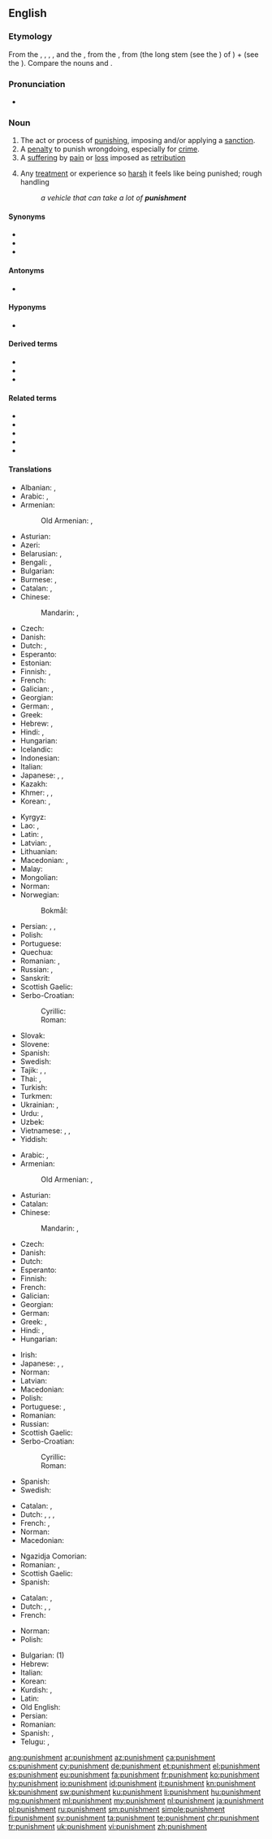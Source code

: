 ==English==
{{wikipedia}}

===Etymology===
From the {{etyl|xno|en}} {{m|fro|punisceement}}, {{m|fro|punisement}}, {{m|fro|punishement}}, {{m|fro|punissement}}, {{m|fro|punisshement}} and the {{etyl|frm|en}} {{m|frm|punissement}}, from the {{etyl|fro|en}} {{m|fro|pugnissement}}, from {{term||puniss-|lang=fro}} (the long stem (see the {{etyl|fr|-}} {{m|fr|-iss-}}) of {{term|punir|lang=fr||to punish}}) + {{m|fr|-ment}} (see the {{etyl|en|-}} {{m|en|-ment}}). Compare the {{etyl|en|-}} nouns {{m|en|punishing}} and {{m|en|punition}}.

===Pronunciation===
* {{audio|en-us-punishment.ogg|Audio (US)|lang=en}}

===Noun===
{{en-noun}}

# The act or process of [[punish]]ing, imposing and/or applying a [[sanction]].
# A [[penalty]] to punish wrongdoing, especially for [[crime]].
# A [[suffering]] by [[pain]] or [[loss]] imposed as [[retribution]]
# {{context|figuratively|lang=en}} Any [[treatment]] or experience so [[harsh]] it feels like being punished; rough handling
#: ''a vehicle that can take a lot of '''punishment'''''

====Synonyms====
* {{l|en|castigation}}
* {{l|en|punition}}
* {{l|en|beating}}

====Antonyms====
* {{l|en|reward}}

====Hyponyms====
* {{l|en|retribution}}

====Derived terms====
* {{l|en|corporal punishment}}
* {{l|en|mirror punishment}}
* {{l|en|telishment}}

====Related terms====
* {{l|en|punishable}}
* {{l|en|punisher}}
* {{l|en|punishing}}
* {{l|en|punitive}}
* {{l|en|impunity}}

====Translations====
{{trans-top|the act of punishing}}
* Albanian: {{t+|sq|dënim|m}}, {{t+|sq|ndëshkim|m}}
* Arabic: {{t|ar|عُقُوبَة|f}}, {{t+|ar|عِقَاب|m}}
* Armenian: {{t+|hy|պատիժ}}
*: Old Armenian: {{t|xcl|պատիժ}}, {{t|xcl|պատուհաս}}
* Asturian: {{t|ast|castigu|m}}
* Azeri: {{t+|az|cəza}}
* Belarusian: {{t|be|пакара́нне|n|sc=Cyrl}}, {{t|be|ка́ра|f|sc=Cyrl}}
* Bengali: {{t|bn|সাজা|tr=saja|sc=Beng}}, {{t|bn|দণ্ড|tr=ḑônḑ|sc=Beng}}
* Bulgarian: {{t+|bg|наказа́ние|n|sc=Cyrl}}
* Burmese: {{t+|my|ဒဏ်|sc=Mymr}}, {{t+|my|အပြစ်|sc=Mymr}}
* Catalan: {{t|ca|punició|f}}, {{t|ca|puniment|m}}
* Chinese:
*: Mandarin: {{t+|cmn|懲罰}}, {{t+|cmn|惩罚|tr=chéngfá}}
* Czech: {{t+|cs|trest|m}}
* Danish: {{t|da|straf}}
* Dutch: {{t+|nl|bestraffing|f}}, {{t+|nl|straf|f}}
* Esperanto: {{t|eo|puno}}
* Estonian: {{t|et|karistus}}
* Finnish: {{t|fi|rankaiseminen}}, {{t+|fi|rangaistus}}
* French: {{t+|fr|punition|f}}
* Galician: {{t+|gl|castigo|m}}, {{t+|gl|punición|f}}
* Georgian: {{t|ka|დასჯა}}
* German: {{t+|de|Strafe|f}}, {{t+|de|Bestrafung|f}}
* Greek: {{t+|el|τιμωρία}}
* Hebrew: {{t+|he|עוֹנֶשׁ|m}}, {{t+|he|עֲנִישָׁה|f}}
* Hindi: {{t|hi|सज़ा|f|sc=Deva}}, {{t|hi|दण्ड|m|sc=Deva}}
* Hungarian: {{t+|hu|büntetés}}
* Icelandic: {{t+|is|refsing|f}}
* Indonesian: {{t+|id|hukuman}}
* Italian: {{t+|it|punizione|f}}
* Japanese: {{t+|ja|罰|tr=[[ばつ]], batsu}}, {{t+|ja|懲罰|tr=ちょうばつ, chōbatsu}}, {{t+|ja|処罰|tr=しょばつ, shobatsu|sc=Jpan}}
* Kazakh: {{t+|kk|жаза|sc=Cyrl}}
* Khmer: {{t+|km|ទណ្ឌ|tr=toan|sc=Khmr}}, {{t+|km|ទណ្ឌកម្ម|tr=toandea’kam|sc=Khmr}}, {{t|km|ទណ្ឌកិច្ច|tr=toandea’kəc|sc=Khmr}}
* Korean: {{t+|ko|처벌|sc=Kore}}, {{t+|ko|벌|sc=Kore}}
{{trans-mid}}
* Kyrgyz: {{t+|ky|жаза|sc=Cyrl}}
* Lao: {{t|lo|ໂທດ|sc=Laoo}}, {{t|lo|ທັນ|sc=Laoo}}
* Latin: {{t|la|supplicium|n}}, {{t|la|poena|f}}
* Latvian: {{t|lv|sods|m}}, {{t|lv|sodīšana|f}}
* Lithuanian: {{t|lt|bausmė|f}}
* Macedonian: {{t|mk|ка́зна|f}}, {{t|mk|казну́вање|n}}
* Malay: {{t|ms|hukuman}}
* Mongolian: {{t+|mn|шийтгэл|sc=Cyrl}}
* Norman: {{t|nrf|peunnition|f}}
* Norwegian:
*: Bokmål: {{t+|nb|straff|m}}
* Persian: {{t+|fa|مجازات|tr=mojâzât|sc=fa-Arab}}, {{t+|fa|سزا|tr=sazâ|sc=fa-Arab}}, {{t+|fa|جزا|tr=jazâ|sc=fa-Arab}}
* Polish: {{t+|pl|karanie|n}}
* Portuguese: {{t+|pt|punição|f}}
* Quechua: {{t|qu|wanay}}
* Romanian: {{t+|ro|pedepsire|f}}, {{t+|ro|pedeapsă|f}}
* Russian: {{t+|ru|наказа́ние|n}}, {{t+|ru|ка́ра|f}}
* Sanskrit: {{t|sa|दण्ड|m|sc=Deva}}
* Scottish Gaelic: {{t|gd|peanasachadh|m}}
* Serbo-Croatian:
*: Cyrillic: {{t|sh|ка̏зна|f}}
*: Roman: {{t+|sh|kȁzna|f}}
* Slovak: {{t|sk|trest|m}}
* Slovene: {{t+|sl|kazen|n}}
* Spanish: {{t+|es|castigo|m}}
* Swedish: {{t+|sv|straff|n}}
* Tajik: {{t|tg|ҷазо}}, {{t|tg|сазо}}, {{t|tg|муҷозот}}
* Thai: {{t+|th|โทษ|tr=tôot|sc=Thai}}, {{t|th|ทัณฑ์|tr=tan|sc=Thai}}
* Turkish: {{t+|tr|ceza}}
* Turkmen: {{t+|tk|jeza}}
* Ukrainian: {{t|uk|покара́ння|n|sc=Cyrl}}, {{t|uk|ка́ра|f|sc=Cyrl}}
* Urdu: {{t|ur|سزا|f|tr=sazā|sc=ur-Arab}}, {{t|ur|دنڈ|m|tr=danḍ|sc=ur-Arab}}
* Uzbek: {{t+|uz|jazo}}
* Vietnamese: {{t+|vi|hình phạt}}, {{t+|vi|trừng trị}}, {{t+|vi|phạt|alt=sự phạt}}
* Yiddish: {{t|yi|שטראָף}}
{{trans-bottom}}

{{trans-top|penalty for wrongdoing}}
* Arabic: {{t|ar|عُقُوبَة|f}}, {{t+|ar|عِقَاب|m}}
* Armenian: {{t+|hy|պատիժ}}
*: Old Armenian: {{t|xcl|պատիժ}}, {{t|xcl|պատուհաս}}
* Asturian: {{t|ast|castigu|m}}
* Catalan: {{t+|ca|càstig|m}}
* Chinese:
*: Mandarin: {{t+|cmn|刑罰}}, {{t+|cmn|刑罚|tr=xíngfá}}
* Czech: {{t+|cs|trest|m}}
* Danish: {{t|da|straf|c}}
* Dutch: {{t+|nl|straf|m|f}}
* Esperanto: {{t|eo|puno}}
* Finnish: {{t+|fi|rangaistus}}
* French: {{t+|fr|punition|f}}
* Galician: {{t+|gl|castigo|m}}
* Georgian: {{t|ka|სასჯელი}}
* German: {{t+|de|Bestrafung|f}}
* Greek: {{t+|el|τιμωρία}}, {{t+|el|ποινή}}
* Hindi: {{t|hi|दण्ड|tr=daṇḍ|sc=Deva}}, {{t|hi|सज़ा|tr=sazā|sc=Deva}}
* Hungarian: {{t+|hu|büntetés}}
{{trans-mid}}
* Irish: {{t+|ga|pionós|m}}
* Japanese: {{t+|ja|罰|tr=[[ばつ]], batsu}}, {{t|ja|刑罰|tr=keibatsu}}, {{t+|ja|処罰|tr=shobatsu}}
* Norman: {{t|nrf|peunnition|f}}
* Latvian: {{t|lv|sods|m}}
* Macedonian: {{t|mk|казна|f|tr=kázna}}
* Polish: {{t+|pl|kara|f}}
* Portuguese: {{t+|pt|castigo|m}}, {{t+|pt|punição|f}}
* Romanian: {{t+|ro|pedeapsă|f}}
* Russian: {{t+|ru|наказа́ние|n}}
* Scottish Gaelic: {{t|gd|peanas|m}}
* Serbo-Croatian:
*: Cyrillic: {{t|sh|ка̏зна|f}}
*: Roman: {{t+|sh|kȁzna|f}}
* Spanish: {{t+|es|castigo|m}}
* Swedish: {{t+|sv|straff|n}}
{{trans-bottom}}

{{trans-top|suffering imposed as retribution}}
* Catalan: {{t|ca|punició|f}}, {{t|ca|puniment|m}}
* Dutch: {{t|nl|afstraffing|f}}, {{t|nl|boetedoening|f}}, {{t+|nl|vergelding|f}}, {{t+|nl|boete|m|f}}
* French: {{t+|fr|punition|f}}, {{t+|fr|châtiment|m}}
* Norman: {{t|nrf|peunnition|f}}
* Macedonian: {{t|mk|казна|f|tr=kázna}}
{{trans-mid}}
* Ngazidja Comorian: {{t|zdj|âdhaɓu|c9|c10|tr=âdhabu}}
* Romanian: {{t+|ro|penalizare}}, {{t|ro|pedeapsă punitivă|f}}
* Scottish Gaelic: {{t|gd|peanas|m}}
* Spanish: {{t+|es|penitencia|f}}
{{trans-bottom}}

{{trans-top|harsh treatment or experience}}
* Catalan: {{t|ca|punició|f}}, {{t|ca|puniment|m}}
* Dutch: {{t|nl|afstraffing|f}}, {{t+|nl|beproeving|f}}, {{t+|nl|vergelding|f}}
* French: {{t+|fr|punition|f}}
{{trans-mid}}
* Norman: {{t|nrf|peunnition|f}}
* Polish: {{t|pl|wycisk|m}}
{{trans-bottom}}

{{checktrans-top}}
* Bulgarian: {{t-check|bg|наказание|n|tr=nakazánie|sc=Cyrl}} (1)
* Hebrew: {{t-check|he|ענישה|f}}
* Italian: {{t-check|it|punizione|f}}
* Korean: {{t-check|ko|벌|tr=beol|sc=Kore}}
* Kurdish: {{t-check|ku|ceza|m}}, {{t-check|ku|siza|m}}
* Latin: {{t-check|la|punitio|f}}
* Old English: {{t-check|ang|wite|alt=wīte|n}}
* Persian: {{t+check|fa|تنبیه|tr=tanbih}}
* Romanian: {{t-check|ro|pedeapsă|f}}
* Spanish: {{t-check|es|castigo|m}}, {{t-check|es|penitencia|f}}
* Telugu: {{t-check|te|శిక్ష|sc=Telu}}, {{t-check|te|దండన|sc=Telu}}
{{trans-bottom}}

[[ang:punishment]]
[[ar:punishment]]
[[az:punishment]]
[[ca:punishment]]
[[cs:punishment]]
[[cy:punishment]]
[[de:punishment]]
[[et:punishment]]
[[el:punishment]]
[[es:punishment]]
[[eu:punishment]]
[[fa:punishment]]
[[fr:punishment]]
[[ko:punishment]]
[[hy:punishment]]
[[io:punishment]]
[[id:punishment]]
[[it:punishment]]
[[kn:punishment]]
[[kk:punishment]]
[[sw:punishment]]
[[ku:punishment]]
[[li:punishment]]
[[hu:punishment]]
[[mg:punishment]]
[[ml:punishment]]
[[my:punishment]]
[[nl:punishment]]
[[ja:punishment]]
[[pl:punishment]]
[[ru:punishment]]
[[sm:punishment]]
[[simple:punishment]]
[[fi:punishment]]
[[sv:punishment]]
[[ta:punishment]]
[[te:punishment]]
[[chr:punishment]]
[[tr:punishment]]
[[uk:punishment]]
[[vi:punishment]]
[[zh:punishment]]